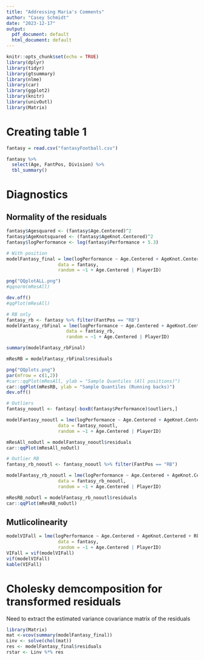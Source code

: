 ```yaml
---
title: "Addressing Maria's Comments"
author: "Casey Schmidt"
date: "2023-12-17"
output:
  pdf_document: default
  html_document: default
---
```


```r
knitr::opts_chunk$set(echo = TRUE)
library(dplyr)
library(tidyr)
library(gtsummary)
library(nlme)
library(car)
library(ggplot2)
library(knitr)
library(univOutl)
library(Matrix)
```

# Creating table 1 
```r
fantasy = read.csv("fantasyFootball.csv")

fantasy %>%
  select(Age, FantPos, Division) %>%
  tbl_summary()
```

# Diagnostics 
## Normality of the residuals

```r
fantasy$Agesquared <- (fantasy$Age.Centered)^2
fantasy$AgeKnotsquared <- (fantasy$AgeKnot.Centered)^2
fantasy$logPerformance <- log(fantasy$Performance + 5.3)

# With position
modelFantasy_final = lme(logPerformance ~ Age.Centered + AgeKnot.Centered + Rk + FantPos + Division + Age.Centered*FantPos + AgeKnot.Centered*FantPos, 
                   data = fantasy, 
                   random = ~1 + Age.Centered | PlayerID)

png("QQplotALL.png")
#qqnorm(mResAll)

dev.off()
#qqPlot(mResAll)

# RB only
fantasy_rb <- fantasy %>% filter(FantPos == "RB")
modelFantasy_rbFinal = lme(logPerformance ~ Age.Centered + AgeKnot.Centered + Rk + Division, 
                      data = fantasy_rb, 
                      random = ~1 + Age.Centered | PlayerID)

summary(modelFantasy_rbFinal)

mResRB = modelFantasy_rbFinal$residuals

png("QQplots.png")
par(mfrow = c(1,2))
#car::qqPlot(mResAll, ylab = "Sample Quantiles (All positions)")
car::qqPlot(mResRB, ylab = "Sample Quantiles (Running backs)")
dev.off()

# Outliers 
fantasy_nooutl <- fantasy[-boxB(fantasy$Performance)$outliers,]

modelFantasy_nooutl = lme(logPerformance ~ Age.Centered + AgeKnot.Centered + Rk + FantPos + Division + Age.Centered*FantPos + AgeKnot.Centered*FantPos, 
                   data = fantasy_nooutl, 
                   random = ~1 + Age.Centered | PlayerID) 

mResAll_noOutl = modelFantasy_nooutl$residuals
car::qqPlot(mResAll_noOutl)

# Outlier RB
fantasy_rb_nooutl <- fantasy_nooutl %>% filter(FantPos == "RB")

modelFantasy_rb_nooutl = lme(logPerformance ~ Age.Centered + AgeKnot.Centered + Rk + Division, 
                   data = fantasy_rb_nooutl, 
                   random = ~1 + Age.Centered | PlayerID)

mResRB_noOutl = modelFantasy_rb_nooutl$residuals
car::qqPlot(mResRB_noOutl)
```

## Mutlicolinearity 

```r
modelVIFall = lme(logPerformance ~ Age.Centered + AgeKnot.Centered + Rk + FantPos + Division, 
                   data = fantasy, 
                   random = ~1 + Age.Centered | PlayerID) 
VIFall = vif(modelVIFall)
vif(modelVIFall)
kable(VIFall)
```

# Cholesky demcomposition for transformed residuals
Need to extract the estimated variance covariance matrix of the residuals
```r
library(Matrix)
mat <-vcov(summary(modelFantasy_final))
Linv <- solve(chol(mat))
res <- modelFantasy_final$residuals
rstar <- Linv %*% res
```



















